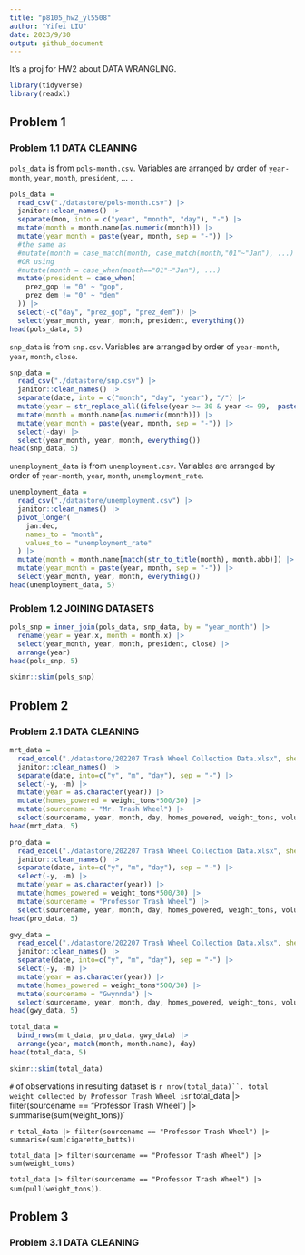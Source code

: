 ```yaml
---
title: "p8105_hw2_yl5508"
author: "Yifei LIU"
date: 2023/9/30
output: github_document
---
```


It's a proj for HW2 about DATA WRANGLING.

```r
library(tidyverse)
library(readxl)
```

## Problem 1

### Problem 1.1 DATA CLEANING

`pols_data` is from `pols-month.csv`. Variables are arranged by order of `year-month`, `year`, `month`, `president`, ... .

```r
pols_data =
  read_csv("./datastore/pols-month.csv") |>
  janitor::clean_names() |>
  separate(mon, into = c("year", "month", "day"), "-") |>
  mutate(month = month.name[as.numeric(month)]) |>
  mutate(year_month = paste(year, month, sep = "-")) |>
  #the same as
  #mutate(month = case_match(month, case_match(month,"01"~"Jan"), ...)
  #OR using
  #mutate(month = case_when(month=="01"~"Jan"), ...)
  mutate(president = case_when(
    prez_gop != "0" ~ "gop",
    prez_dem != "0" ~ "dem"
  )) |>
  select(-c("day", "prez_gop", "prez_dem")) |>
  select(year_month, year, month, president, everything())
head(pols_data, 5)
```

`snp_data` is from `snp.csv`. Variables are arranged by order of `year-month`, `year`, `month`, `close`.

```r
snp_data =
  read_csv("./datastore/snp.csv") |>
  janitor::clean_names() |>
  separate(date, into = c("month", "day", "year"), "/") |>
  mutate(year = str_replace_all((ifelse(year >= 30 & year <= 99,  paste("19", year), paste("20", year))),"[^0-9]", "")) |>
  mutate(month = month.name[as.numeric(month)]) |>
  mutate(year_month = paste(year, month, sep = "-")) |>
  select(-day) |>
  select(year_month, year, month, everything())
head(snp_data, 5)
```

`unemployment_data` is from `unemployment.csv`. Variables are arranged by order of `year-month`, `year`, `month`, `unemployment_rate`.

```r
unemployment_data =
  read_csv("./datastore/unemployment.csv") |>
  janitor::clean_names() |>
  pivot_longer(
    jan:dec,
    names_to = "month",
    values_to = "unemployment_rate"
  ) |>
  mutate(month = month.name[match(str_to_title(month), month.abb)]) |>
  mutate(year_month = paste(year, month, sep = "-")) |>
  select(year_month, year, month, everything())
head(unemployment_data, 5)
```

### Problem 1.2 JOINING DATASETS
```r
pols_snp = inner_join(pols_data, snp_data, by = "year_month") |>
  rename(year = year.x, month = month.x) |>
  select(year_month, year, month, president, close) |>
  arrange(year)
head(pols_snp, 5)
```

```r
skimr::skim(pols_snp)
```

## Problem 2

### Problem 2.1 DATA CLEANING

```r
mrt_data =
  read_excel("./datastore/202207 Trash Wheel Collection Data.xlsx", sheet = 1, range = "A2:N549") |>
  janitor::clean_names() |>
  separate(date, into=c("y", "m", "day"), sep = "-") |>
  select(-y, -m) |>
  mutate(year = as.character(year)) |>
  mutate(homes_powered = weight_tons*500/30) |>
  mutate(sourcename = "Mr. Trash Wheel") |>
  select(sourcename, year, month, day, homes_powered, weight_tons, volume_cubic_yards, plastic_bottles, polystyrene, cigarette_butts)
head(mrt_data, 5)

pro_data =
  read_excel("./datastore/202207 Trash Wheel Collection Data.xlsx", sheet = 2, range = "A2:M96") |>
  janitor::clean_names() |>
  separate(date, into=c("y", "m", "day"), sep = "-") |>
  select(-y, -m) |>
  mutate(year = as.character(year)) |>
  mutate(homes_powered = weight_tons*500/30) |>
  mutate(sourcename = "Professor Trash Wheel") |>
  select(sourcename, year, month, day, homes_powered, weight_tons, volume_cubic_yards, plastic_bottles, polystyrene, cigarette_butts)
head(pro_data, 5)

gwy_data =
  read_excel("./datastore/202207 Trash Wheel Collection Data.xlsx", sheet = 4, range = "A2:K108") |>
  janitor::clean_names() |>
  separate(date, into=c("y", "m", "day"), sep = "-") |>
  select(-y, -m) |>
  mutate(year = as.character(year)) |>
  mutate(homes_powered = weight_tons*500/30) |>
  mutate(sourcename = "Gwynnda") |>
  select(sourcename, year, month, day, homes_powered, weight_tons, volume_cubic_yards, plastic_bottles, polystyrene, cigarette_butts)
head(gwy_data, 5)

total_data = 
  bind_rows(mrt_data, pro_data, gwy_data) |>
  arrange(year, match(month, month.name), day)
head(total_data, 5)
```

```r
skimr::skim(total_data)
```

`#` of observations in resulting dataset is `r nrow(total_data)``.
total weight collected by Professor Trash Wheel is `r total_data |> filter(sourcename == "Professor Trash Wheel") |> summarise(sum(weight_tons))`

`r total_data |> filter(sourcename == "Professor Trash Wheel") |> summarise(sum(cigarette_butts))`

` total_data |> filter(sourcename == "Professor Trash Wheel") |> sum(weight_tons)`

` total_data |> filter(sourcename == "Professor Trash Wheel") |> sum(pull(weight_tons))`.


## Problem 3

### Problem 3.1 DATA CLEANING








